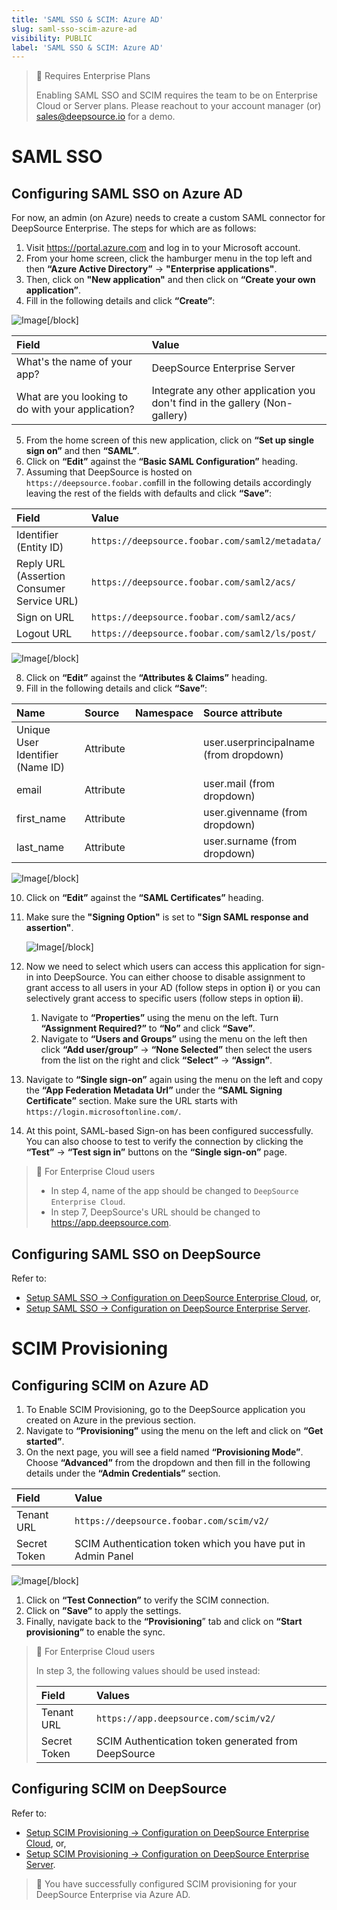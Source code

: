 ```yaml
---
title: 'SAML SSO & SCIM: Azure AD'
slug: saml-sso-scim-azure-ad
visibility: PUBLIC
label: 'SAML SSO & SCIM: Azure AD'
---
```

> 📘 Requires Enterprise Plans
> 
> Enabling SAML SSO and SCIM requires the team to be on Enterprise Cloud or Server plans. Please reachout to your account manager (or) [sales@deepsource.io](mailto:sales@deepsource.io) for a demo.

# SAML SSO

## Configuring SAML SSO on Azure AD

For now, an admin (on Azure) needs to create a custom SAML connector for DeepSource Enterprise. The steps for which are as follows:

1. Visit https://portal.azure.com and log in to your Microsoft account.
2. From your home screen, click the hamburger menu in the top left and then **“Azure Active Directory”** → **"Enterprise applications"**.
3. Then, click on **"New application"** and then click on **“Create your own application”**.
4. Fill in the following details and click **“Create”**:

![Image](https://files.readme.io/9826987-small-1_1.png,,)[/block]


| Field                                             | Value                                                                       |
| :------------------------------------------------ | :-------------------------------------------------------------------------- |
| What's the name of your app?                      | DeepSource Enterprise Server                                                |
| What are you looking to do with your application? | Integrate any other application you don't find in the gallery (Non-gallery) |

5. From the home screen of this new application, click on **“Set up single sign on”** and then **“SAML”**.
6. Click on **“Edit”** against the **“Basic SAML Configuration”** heading.
7. Assuming that DeepSource is hosted on `https://deepsource.foobar.com`fill in the following details accordingly leaving the rest of the fields with defaults and click **“Save”**:

| Field                                      | Value                                           |
| :----------------------------------------- | :---------------------------------------------- |
| Identifier (Entity ID)                     | `https://deepsource.foobar.com/saml2/metadata/` |
| Reply URL (Assertion Consumer Service URL) | `https://deepsource.foobar.com/saml2/acs/`      |
| Sign on URL                                | `https://deepsource.foobar.com/saml2/acs/`      |
| Logout URL                                 | `https://deepsource.foobar.com/saml2/ls/post/`  |

![Image](https://files.readme.io/b952d98-small-2.png,,)[/block]


8. Click on **“Edit”** against the **“Attributes & Claims”** heading.
9. Fill in the following details and click **“Save”**:

| Name                             | Source    | Namespace | Source attribute                       |
| :------------------------------- | :-------- | :-------- | :------------------------------------- |
| Unique User Identifier (Name ID) | Attribute |           | user.userprincipalname (from dropdown) |
| email                            | Attribute |           | user.mail (from dropdown)              |
| first_name                       | Attribute |           | user.givenname (from dropdown)         |
| last_name                        | Attribute |           | user.surname (from dropdown)           |

![Image](https://files.readme.io/88a92e7-small-3.png,,)[/block]


10. Click on **“Edit”** against the **“SAML Certificates”** heading.
11. Make sure the **"Signing Option"** is set to **"Sign SAML response and assertion"**.

    ![Image](https://files.readme.io/bf0f76d-image.png,,)[/block]
12. Now we need to select which users can access this application for sign-in into DeepSource. You can either choose to disable assignment to grant access to all users in your AD (follow steps in option **i**) or you can selectively grant access to specific users (follow steps in option **ii**).
    1. Navigate to **“Properties”** using the menu on the left. Turn **“Assignment Required?”** to **“No”** and click **“Save”**.
    2. Navigate to **“Users and Groups”** using the menu on the left then click **“Add user/group”** → **“None Selected”** then select the users from the list on the right and click **“Select”** → **“Assign”**.
13. Navigate to **“Single sign-on”** again using the menu on the left and copy the **“App Federation Metadata Url”** under the **“SAML Signing Certificate”** section. Make sure the URL starts with `https://login.microsoftonline.com/`.
14. At this point, SAML-based Sign-on has been configured successfully. You can also choose to test to verify the connection by clicking the **“Test”** → **“Test sign in”** buttons on the **“Single sign-on”** page.

> 🚧 For Enterprise Cloud users
> 
> - In step 4, name of the app should be changed to `DeepSource Enterprise Cloud`.
> - In step 7, DeepSource's URL should be changed to https://app.deepsource.com.

## Configuring SAML SSO on DeepSource

Refer to:

- [Setup SAML SSO -> Configuration on DeepSource Enterprise Cloud](/docs/integrations-sso#configuration-on-deepsource-enterprise-cloud), or,
- [Setup SAML SSO -> Configuration on DeepSource Enterprise Server](/docs/integrations-sso#configuration-on-deepsource-enterprise-server).

# SCIM Provisioning

## Configuring SCIM on Azure AD

1. To Enable SCIM Provisioning, go to the DeepSource application you created on Azure in the previous section.
2. Navigate to **“Provisioning”** using the menu on the left and click on **“Get started”**.
3. On the next page, you will see a field named **“Provisioning Mode”**. Choose **“Advanced”** from the dropdown and then fill in the following details under the **“Admin Credentials”** section.

| Field        | Value                                                       |
| :----------- | :---------------------------------------------------------- |
| Tenant URL   | `https://deepsource.foobar.com/scim/v2/`                    |
| Secret Token | SCIM Authentication token which you have put in Admin Panel |

![Image](https://files.readme.io/6738285-small-5.png,,)[/block]


1. Click on **“Test Connection”** to verify the SCIM connection.
2. Click on **”Save”** to apply the settings.
3. Finally, navigate back to the **“Provisioning**” tab and click on **“Start provisioning”** to enable the sync.

> 🚧 For Enterprise Cloud users
> 
> In step 3, the following values should be used instead:
> 
> | Field        | Values                                              |    |
> | :----------- | :-------------------------------------------------- | :- |
> | Tenant URL   | `https://app.deepsource.com/scim/v2/`               |    |
> | Secret Token | SCIM Authentication token generated from DeepSource |    |

## Configuring SCIM on DeepSource

Refer to:

- [Setup SCIM Provisioning -> Configuration on DeepSource Enterprise Cloud](/docs/integrations-sso#configuration-on-deepsource-enterprise-cloud-1), or,
- [Setup SCIM Provisioning -> Configuration on DeepSource Enterprise Server](/docs/integrations-sso#configuration-on-deepsource-enterprise-server-1).

> 🎉 You have successfully configured SCIM provisioning for your DeepSource Enterprise via Azure AD.
